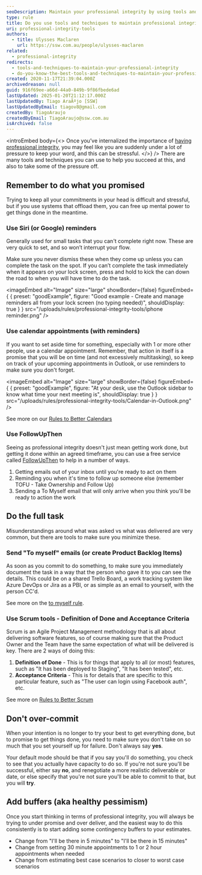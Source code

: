 ```yaml
---
seoDescription: Maintain your professional integrity by using tools and techniques to stay organized and committed to your promises.
type: rule
title: Do you use tools and techniques to maintain professional integrity?
uri: professional-integrity-tools
authors:
  - title: Ulysses Maclaren
    url: https://ssw.com.au/people/ulysses-maclaren
related:
  - professional-integrity
redirects:
  - tools-and-techniques-to-maintain-your-professional-integrity
  - do-you-know-the-best-tools-and-techniques-to-maintain-your-professional-integrity
created: 2020-11-17T21:39:04.000Z
archivedreason: null
guid: 916f69ee-a66d-44a0-849b-9f86fbede6ad
lastUpdated: 2025-01-20T21:12:17.000Z
lastUpdatedBy: Tiago AraÃºjo [SSW]
lastUpdatedByEmail: tiagov8@gmail.com
createdBy: TiagoAraujo
createdByEmail: TiagoAraujo@ssw.com.au
isArchived: false
---
```


<introEmbed
  body={<>
Once you’ve internalized the importance of [having professional integrity](/professional-integrity), you may feel like you are suddenly under a lot of pressure to keep your word, and this can be stressful.
  </>}
/>
There are many tools and techniques you can use to help you succeed at this, and also to take some of the pressure off.

## Remember to do what you promised

Trying to keep all your commitments in your head is difficult and stressful, but if you use systems that offload them, you can free up mental power to get things done in the meantime.

### Use Siri (or Google) reminders

Generally used for small tasks that you can't complete right now. These are very quick to set, and so won’t interrupt your flow.

Make sure you never dismiss these when they come up unless you can complete the task on the spot. If you can’t complete the task immediately when it appears on your lock screen, press and hold to kick the can down the road to when you will have time to do the task.

<imageEmbed
  alt="Image"
  size="large"
  showBorder={false}
  figureEmbed={ {
    preset: "goodExample",
    figure: "Good example - Create and manage reminders all from your lock screen (no typing needed)",
    shouldDisplay: true
  } }
  src="/uploads/rules/professional-integrity-tools/iphone reminder.png"
/>

### Use calendar appointments (with reminders)

If you want to set aside time for something, especially with 1 or more other people, use a calendar appointment. Remember, that action in itself is a promise that you will be on time (and not excessively multitasking), so keep on track of your upcoming appointments in Outlook, or use reminders to make sure you don't forget.

<imageEmbed
  alt="Image"
  size="large"
  showBorder={false}
  figureEmbed={ {
    preset: "goodExample",
    figure: "At your desk, use the Outlook sidebar to know what time your next meeting is",
    shouldDisplay: true
  } }
  src="/uploads/rules/professional-integrity-tools/Calendar-in-Outlook.png"
/>

See more on our [Rules to Better Calendars](/rules-to-better-calendars)

### Use FollowUpThen

Seeing as professional integrity doesn't just mean getting work done, but getting it done within an agreed timeframe, you can use a free service called [FollowUpThen](/do-you-follow-up-emails-effectively) to help in a number of ways.

1. Getting emails out of your inbox until you're ready to act on them
2. Reminding you when it's time to follow up someone else (remember TOFU - Take Ownership and Follow Up)
3. Sending a To Myself email that will only arrive when you think you'll be ready to action the work

## Do the full task

Misunderstandings around what was asked vs what was delivered are very common, but there are tools to make sure you minimize these.

### Send "To myself" emails (or create Product Backlog Items)

As soon as you commit to do something, to make sure you immediately document the task in a way that the person who gave it to you can see the details. This could be on a shared Trello Board, a work tracking system like Azure DevOps or Jira as a PBI, or as simple as an email to yourself, with the person CC'd.

See more on the [to myself rule](/dones-do-you-send-yourself-emails).

### Use Scrum tools - Definition of Done and Acceptance Criteria

Scrum is an Agile Project Management methodology that is all about delivering software features, so of course making sure that the Product Owner and the Team have the same expectation of what will be delivered is key. There are 2 ways of doing this:

1. **Definition of Done** - This is for things that apply to all (or most) features, such as "It has been deployed to Staging", "It has been tested", etc.
2. **Acceptance Criteria** - This is for details that are specific to this particular feature, such as "The user can login using Facebook auth", etc.

See more on [Rules to Better Scrum](/rules-to-better-scrum-using-azure-devops)

## Don't over-commit

When your intention is no longer to try your best to get everything done, but to promise to get things done, you need to make sure you don't take on so much that you set yourself up for failure. Don't always say **yes**.

Your default mode should be that if you say you'll do something, you check to see that you actually have capacity to do so. If you're not sure you'll be successful, either say **no**, and renegotiate a more realistic deliverable or date, or else specify that you're not sure you'll be able to commit to that, but you will **try**.

## Add buffers (aka healthy pessimism)

Once you start thinking in terms of professional integrity, you will always be trying to under promise and over deliver, and the easiest way to do this consistently is to start adding some contingency buffers to your estimates.

* Change from "I'll be there in 5 minutes" to "I'll be there in 15 minutes"
* Change from setting 30 minute appointments to 1 or 2 hour appointments when needed
* Change from estimating best case scenarios to closer to worst case scenarios
